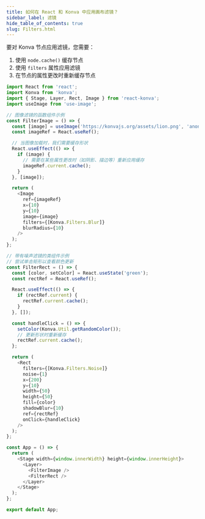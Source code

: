 ```yaml
---
title: 如何在 React 和 Konva 中应用画布滤镜？
sidebar_label: 滤镜
hide_table_of_contents: true
slug: Filters.html
---
```



要对 Konva 节点应用滤镜，您需要：
1. 使用 `node.cache()` 缓存节点
2. 使用 `filters` 属性应用滤镜
3. 在节点的属性更改时重新缓存节点

```js live react
import React from 'react';
import Konva from 'konva';
import { Stage, Layer, Rect, Image } from 'react-konva';
import useImage from 'use-image';

// 图像滤镜的函数组件示例
const FilterImage = () => {
  const [image] = useImage('https://konvajs.org/assets/lion.png', 'anonymous');
  const imageRef = React.useRef();

  // 当图像加载时，我们需要缓存形状
  React.useEffect(() => {
    if (image) {
      // 需要在某些属性更改时（如阴影、描边等）重新应用缓存
      imageRef.current.cache();
    }
  }, [image]);

  return (
    <Image
      ref={imageRef}
      x={10}
      y={10}
      image={image}
      filters={[Konva.Filters.Blur]}
      blurRadius={10}
    />
  );
};

// 带有噪声滤镜的类组件示例
// 尝试单击矩形以查看颜色更新
const FilterRect = () => {
  const [color, setColor] = React.useState('green');
  const rectRef = React.useRef();

  React.useEffect(() => {
    if (rectRef.current) {
      rectRef.current.cache();
    }
  }, []);

  const handleClick = () => {
    setColor(Konva.Util.getRandomColor());
    // 更新形状时重新缓存
    rectRef.current.cache();
  };

  return (
    <Rect
      filters={[Konva.Filters.Noise]}
      noise={1}
      x={200}
      y={10}
      width={50}
      height={50}
      fill={color}
      shadowBlur={10}
      ref={rectRef}
      onClick={handleClick}
    />
  );
};

const App = () => {
  return (
    <Stage width={window.innerWidth} height={window.innerHeight}>
      <Layer>
        <FilterImage />
        <FilterRect />
      </Layer>
    </Stage>
  );
};

export default App;
```